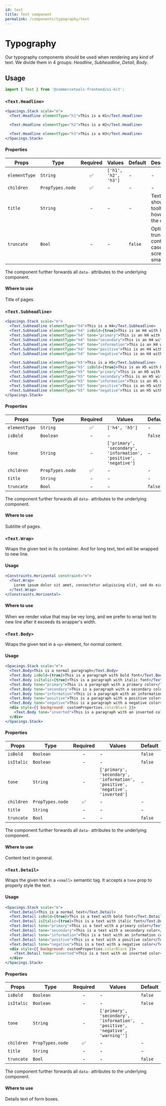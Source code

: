 ```yaml
---
id: text
title: Text component
permalink: /components/typography/text
---
```



# Typography

Our typography components should be used when rendering any kind of text. We divide them in 4 groups: _Headline_, _Subheadline_, _Detail_, _Body_.

## Usage

```jsx
import { Text } from '@commercetools-frontend/ui-kit';
```

### `<Text.Headline>`

```.jsx
<Spacings.Stack scale="m">
  <Text.Headline elementType="h1">This is a H1</Text.Headline>

  <Text.Headline elementType="h2">This is a H2</Text.Headline>

  <Text.Headline elementType="h3">This is a H3</Text.Headline>
</Spacings.Stack>
```

#### Properties

| Props         | Type             | Required | Values               | Default | Description                                                    |
| ------------- | ---------------- | :------: | -------------------- | ------- | -------------------------------------------------------------- |
| `elementType` | `String`         |    ✅    | `['h1', 'h2', 'h3']` | -       | -                                                              |
| `children`    | `PropTypes.node` |    ✅    | -                    | -       | -                                                              |
| `title`       | `String`         |    -     | -                    | -       | Text to show in a tooltip on hover over the element            |
| `truncate`    | `Bool`           |    -     | -                    | `false` | Option for truncate content in case the screen has small width |

The component further forwards all `data-` attributes to the underlying component.

#### Where to use

Title of pages.

### `<Text.Subheadline>`

```.jsx
<Spacings.Stack scale="m">
  <Text.Subheadline elementType="h4">This is a H4</Text.Subheadline>
  <Text.Subheadline elementType="h4" isBold={true}>This is an H4 with bold font</Text.Subheadline>
  <Text.Subheadline elementType="h4" tone="primary">This is an H4 with a primary color</Text.Subheadline>
  <Text.Subheadline elementType="h4" tone="secondary">This is an H4 with a secondary color</Text.Subheadline>
  <Text.Subheadline elementType="h4" tone="information">This is an H4 with an information color</Text.Subheadline>
  <Text.Subheadline elementType="h4" tone="positive">This is an H4 with a positive color</Text.Subheadline>
  <Text.Subheadline elementType="h4" tone="negative">This is an H4 with a negative color</Text.Subheadline>

  <Text.Subheadline elementType="h5">This is a H5</Text.Subheadline>
  <Text.Subheadline elementType="h5" isBold={true}>This is an H5 with bold font</Text.Subheadline>
  <Text.Subheadline elementType="h5" tone="primary">This is an H5 with a primary color</Text.Subheadline>
  <Text.Subheadline elementType="h5" tone="secondary">This is an H5 with a secondary color</Text.Subheadline>
  <Text.Subheadline elementType="h5" tone="information">This is an H5 with an information color</Text.Subheadline>
  <Text.Subheadline elementType="h5" tone="positive">This is an H5 with a positive color</Text.Subheadline>
  <Text.Subheadline elementType="h5" tone="negative">This is an H5 with a negative color</Text.Subheadline>
</Spacings.Stack>
```

#### Properties

| Props         | Type             | Required | Values                                                            | Default |
| ------------- | ---------------- | :------: | ----------------------------------------------------------------- | ------- |
| `elementType` | `String`         |    ✅    | `['h4', 'h5']`                                                    | -       |
| `isBold`      | `Boolean`        |    -     | -                                                                 | `false` |
| `tone`        | `String`         |    -     | `['primary', 'secondary', 'information', 'positive', 'negative']` | -       |
| `children`    | `PropTypes.node` |    ✅    | -                                                                 | -       |
| `title`       | `String`         |    -     | -                                                                 | -       |
| `truncate`    | `Bool`           |    -     | -                                                                 | `false` |

The component further forwards all `data-` attributes to the underlying component.

#### Where to use

Subtitle of pages.

### `<Text.Wrap>`

Wraps the given text in its container. And for long text, text will be wrapped to new line.

#### Usage

```.jsx
<Constraints.Horizontal constraint="m">
  <Text.Wrap>
    Lorem ipsum dolor sit amet, consectetur adipiscing elit, sed do eiusmod tempor incididunt ut labore et dolore magna aliqua.
  </Text.Wrap>
</Constraints.Horizontal>
```

#### Where to use

When we render value that may be vey long, and we prefer to wrap text to new line after it exceeds its wrapper's width.

### `<Text.Body>`

Wraps the given text in a `<p>` element, for normal content.

#### Usage

```.jsx
<Spacings.Stack scale="m">
  <Text.Body>This is a normal paragraph</Text.Body>
  <Text.Body isBold={true}>This is a paragraph with bold font</Text.Body>
  <Text.Body isItalic={true}>This is a paragraph with italic font</Text.Body>
  <Text.Body tone="primary">This is a paragraph with a primary color</Text.Body>
  <Text.Body tone="secondary">This is a paragraph with a secondary color</Text.Body>
  <Text.Body tone="information">This is a paragraph with an information color</Text.Body>
  <Text.Body tone="positive">This is a paragraph with a positive color</Text.Body>
  <Text.Body tone="negative">This is a paragraph with a negative color</Text.Body>
  <div style={{ background: customProperties.colorBlack }}>
    <Text.Body tone="inverted">This is a paragraph with an inverted color</Text.Body>
  </div>
</Spacings.Stack>
```

#### Properties

| Props      | Type             | Required | Values                                                                        | Default |
| ---------- | ---------------- | :------: | ----------------------------------------------------------------------------- | ------- |
| `isBold`   | `Boolean`        |    -     | -                                                                             | `false` |
| `isItalic` | `Boolean`        |    -     | -                                                                             | `false` |
| `tone`     | `String`         |    -     | `['primary', 'secondary', 'information', 'positive', 'negative', 'inverted']` | -       |
| `children` | `PropTypes.node` |    ✅    | -                                                                             | -       |
| `title`    | `String`         |    -     | -                                                                             | -       |
| `truncate` | `Bool`           |    -     | -                                                                             | `false` |

The component further forwards all `data-` attributes to the underlying component.

#### Where to use

Content text in general.

### `<Text.Detail>`

Wraps the given text in a `<small>` semantic tag. It accepts a `tone` prop to
properly style the text.

#### Usage

```.jsx
<Spacings.Stack scale="m">
  <Text.Detail>This is a normal text</Text.Detail>
  <Text.Detail isBold={true}>This is a text with bold font</Text.Detail>
  <Text.Detail isItalic={true}>This is a text with italic font</Text.Detail>
  <Text.Detail tone="primary">This is a text with a primary color</Text.Detail>
  <Text.Detail tone="secondary">This is a text with a secondary color</Text.Detail>
  <Text.Detail tone="information">This is a text with an information color</Text.Detail>
  <Text.Detail tone="positive">This is a text with a positive color</Text.Detail>
  <Text.Detail tone="negative">This is a text with a negative color</Text.Detail>
  <div style={{ background: customProperties.colorBlack }}>
    <Text.Detail tone="inverted">This is a text with an inverted color</Text.Detail>
  </div>
</Spacings.Stack>
```

#### Properties

| Props      | Type             | Required | Values                                                                        | Default |
| ---------- | ---------------- | :------: | ----------------------------------------------------------------------------- | ------- |
| `isBold`   | `Boolean`        |    -     | -                                                                             | `false` |
| `isItalic` | `Boolean`        |    -     | -                                                                             | `false` |
| `tone`     | `String`         |    -     | `['primary', 'secondary', 'information', 'positive', 'negative', 'warning'']` | -       |
| `children` | `PropTypes.node` |    ✅    | -                                                                             | -       |
| `title`    | `String`         |    -     | -                                                                             | -       |
| `truncate` | `Bool`           |    -     | -                                                                             | `false` |

The component further forwards all `data-` attributes to the underlying component.

#### Where to use

Details text of form boxes.
